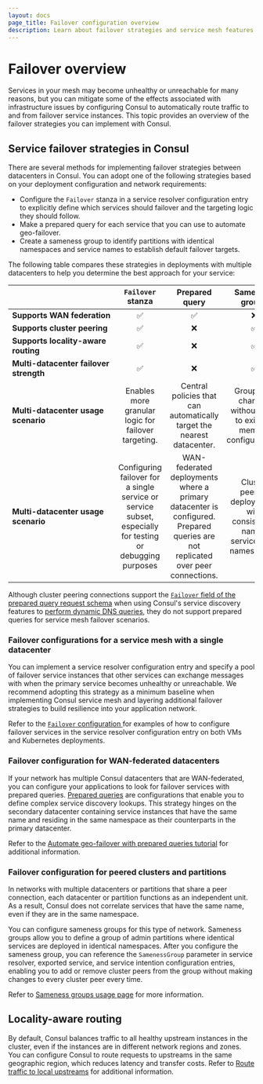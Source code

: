 ```yaml
---
layout: docs
page_title: Failover configuration overview
description: Learn about failover strategies and service mesh features you can implement to route traffic if services become unhealthy or unreachable, including sameness groups, prepared queries, and service resolvers.
---
```


# Failover overview

Services in your mesh may become unhealthy or unreachable for many reasons, but you can mitigate some of the effects associated with infrastructure issues by configuring Consul to automatically route traffic to and from failover service instances. This topic provides an overview of the failover strategies you can implement with Consul.

## Service failover strategies in Consul

There are several methods for implementing failover strategies between datacenters in Consul. You can adopt one of the following strategies based on your deployment configuration and network requirements:

- Configure the `Failover` stanza in a service resolver configuration entry to explicitly define which services should failover and the targeting logic they should follow.
- Make a prepared query for each service that you can use to automate geo-failover.
- Create a sameness group to identify partitions with identical namespaces and service names to establish default failover targets.

The following table compares these strategies in deployments with multiple datacenters to help you determine the best approach for your service:

| | `Failover` stanza | Prepared<br/> query | Sameness groups | 
| --- | :---:           | :---:            | :---:             |
| <nobr>**Supports WAN federation**</nobr> | &#9989;  | &#9989;  | &#10060; |
| **Supports cluster peering** | &#9989;  | &#10060;  | &#9989; |
| **Supports locality-aware routing** | &#9989;  | &#10060;  | &#9989; |
| **Multi-datacenter failover strength** | &#9989;  | &#10060;  | &#9989; |
| **Multi-datacenter usage scenario** | Enables more granular logic for failover targeting. | Central policies that can automatically target the nearest datacenter. | Group size changes without edits to existing member configurations. |
| **Multi-datacenter usage scenario** | Configuring failover for a single service or service subset, especially for testing or debugging purposes | WAN-federated deployments where a primary datacenter is configured. Prepared queries are not replicated over peer connections. | Cluster peering deployments with consistently named services and namespaces. |


Although cluster peering connections support the [`Failover` field of the prepared query request schema](/consul/api-docs/query#failover) when using Consul's service discovery features to [perform dynamic DNS queries](/consul/docs/services/discovery/dns-dynamic-lookups), they do not support prepared queries for service mesh failover scenarios.

### Failover configurations for a service mesh with a single datacenter

You can implement a service resolver configuration entry and specify a pool of failover service instances that other services can exchange messages with when the primary service becomes unhealthy or unreachable. We recommend adopting this strategy as a minimum baseline when implementing Consul service mesh and layering additional failover strategies to build resilience into your application network. 

Refer to the [`Failover` configuration ](/consul/docs/connect/config-entries/service-resolver#failover) for examples of how to configure failover services in the service resolver configuration entry on both VMs and Kubernetes deployments.

### Failover configuration for WAN-federated datacenters

If your network has multiple Consul datacenters that are WAN-federated, you can configure your applications to look for failover services with prepared queries. [Prepared queries](/consul/api-docs/) are configurations that enable you to define complex service discovery lookups. This strategy hinges on the secondary datacenter containing service instances that have the same name and residing in the same namespace as their counterparts in the primary datacenter.

Refer to the [Automate geo-failover with prepared queries tutorial](/consul/tutorials/developer-discovery/automate-geo-failover) for additional information.

### Failover configuration for peered clusters and partitions

In networks with multiple datacenters or partitions that share a peer connection, each datacenter or partition functions as an independent unit. As a result, Consul does not correlate services that have the same name, even if they are in the same namespace.

You can configure sameness groups for this type of network. Sameness groups allow you to define a group of admin partitions where identical services are deployed in identical namespaces. After you configure the sameness group, you can reference the `SamenessGroup` parameter in service resolver, exported service, and service intention configuration entries, enabling you to add or remove cluster peers from the group without making changes to every cluster peer every time. 

Refer to [Sameness groups usage page](/consul/docs/connect/cluster-peering/usage/create-sameness-groups) for more information.

## Locality-aware routing

By default, Consul balances traffic to all healthy upstream instances in the cluster, even if the instances are in different network regions and zones. You can configure Consul to route requests to upstreams in the same geographic region, which reduces latency and transfer costs. Refer to [Route traffic to local upstreams](/consul/docs/connect/manage-traffic/route-to-local-upstreams) for additional information.

